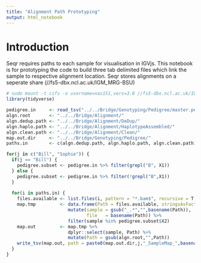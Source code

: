 ```yaml
---
title: "Alignment Path Prototyping"
output: html_notebook
---
```


# Introduction
Seqr requires paths to each sample for visualisation in IGVjs. This notebook is for prototyping the code to build three tab delimited files which link the sample to respective alignment location. Seqr stores alignments on a seperate share (//fs5-dbx.ncl.ac.uk/IGM_MRG-BSU)


```r
# sudo mount -t cifs -o username=nas151,vers=3.0 //fs5-dbx.ncl.ac.uk/IGM_MRG-BSU /mnt/MRG-BSU/
library(tidyverse)
```


```r
pedigree.in     <- read_tsv("../../Bridge/Genotyping/Pedigree/master.ped", col_names = F)
algn.root       <- "../../Bridge/Alignment/"
algn.dedup.path <- "../../Bridge/Alignment/DeDup/"
algn.haplo.path <- "../../Bridge/Alignment/HaplotypeAssembled/"
algn.clean.path <- "../../Bridge/Alignment/Clean/"
map.out.dir     <- "../../Bridge/Genotyping/Pedigree/"
paths.in        <- c(algn.dedup.path, algn.haplo.path, algn.clean.path)


```


```r
for(j in c("Bill", "Sophie")) {
  if(j == "Bill") {
    pedigree.subset <- pedigree.in %>% filter(grepl("B", X1))
  } else {
    pedigree.subset <- pedigree.in %>% filter(!grepl("B",X1))
  }
  
  for(i in paths.in) {
    files.available <- list.files(i, pattern = "*.bam$", recursive = T, full.names = T)
    map.tmp         <- data.frame(Path = files.available, stringsAsFactors = F) %>% 
                       mutate(sample = gsub("_.*","",basename(Path)),
                              file   = basename(Path)) %>% 
                       filter(sample %in% pedigree.subset$X2)
    map.out         <- map.tmp %>% 
                       dplyr::select(sample, Path) %>% 
                       mutate(Path = gsub(algn.root,"",Path))
    write_tsv(map.out, path = paste0(map.out.dir,j,"_SampleMap_",basename(i),".txt"), col_names = F)
  }
}
```

